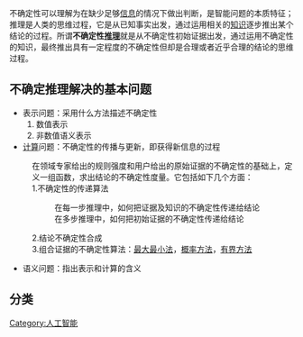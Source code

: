 {{Original research|time=2021-06-22T08:53:55+00:00}}
{{Unreferenced|time=2021-06-22T08:53:55+00:00}}
不确定性可以理解为在缺少足够[[信息|信息]]的情况下做出判断，是智能问题的本质特征；推理是人类的思维过程，它是从已知事实出发，通过运用相关的[[知识|知识]]逐步推出某个结论的过程。所谓'''不确定性[[推理|推理]]'''就是从不确定性初始证据出发，通过运用不确定性的知识，最终推出具有一定程度的不确定性但却是合理或者近乎合理的结论的思维过程。

== 不确定推理解决的基本问题 ==
*表示问题：采用什么方法描述不确定性
*#数值表示
*#非数值语义表示
*[[计算|计算]]问题：不确定性的传播与更新，即获得新信息的过程
:在领域专家给出的规则强度和用户给出的原始证据的不确定性的基础上，定义一组函数，求出结论的不确定性度量。它包括如下几个方面：
:1.不确定性的传递算法
::在每一步推理中，如何把证据及知识的不确定性传递给结论
::在多步推理中，如何把初始证据的不确定性传递给结论
:2.结论不确定性合成
:3.组合证据的不确定性算法：[[最大最小法|最大最小法]]，[[概率方法|概率方法]]，[[有界方法|有界方法]]
*语义问题：指出表示和计算的含义
== 分类 ==

[[Category:人工智能|Category:人工智能]]
